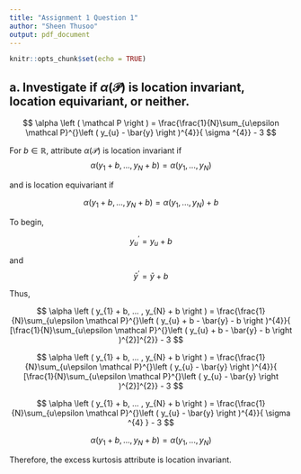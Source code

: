 ```yaml
---
title: "Assignment 1 Question 1"
author: "Sheen Thusoo"
output: pdf_document
---
```


```r
knitr::opts_chunk$set(echo = TRUE)
```


## a. Investigate if $\alpha \left ( \mathcal P  \right )$ is location invariant, location equivariant, or neither.

$$
  \alpha \left ( \mathcal P  \right ) = \frac{\frac{1}{N}\sum_{u\epsilon \mathcal P}^{}\left ( y_{u} - \bar{y} \right )^{4}}{ \sigma ^{4}} - 3
$$

For $b \in \mathbb{R}$, attribute $\alpha \left ( \mathcal P  \right )$  is location invariant if 
$$
  \alpha \left ( y_{1} + b, ... , y_{N} + b \right ) = \alpha \left ( y_{1}, ... , y_{N} \right )
$$

and is location equivariant if

$$
  \alpha \left ( y_{1} + b, ... , y_{N} + b \right ) = \alpha \left ( y_{1}, ... , y_{N} \right ) + b
$$

To begin,

$$
  y_u^{'} = y_u + b 
$$

and 
$$
  \bar{y}^{'} = \bar{y} + b
$$

Thus,

$$
  \alpha \left ( y_{1} + b, ... , y_{N} + b \right ) = \frac{\frac{1}{N}\sum_{u\epsilon \mathcal P}^{}\left ( y_{u} + b - \bar{y} - b \right )^{4}}{ [\frac{1}{N}\sum_{u\epsilon \mathcal P}^{}\left ( y_{u} + b - \bar{y} - b \right )^{2}]^{2}} - 3
$$

$$
  \alpha \left ( y_{1} + b, ... , y_{N} + b \right ) = \frac{\frac{1}{N}\sum_{u\epsilon \mathcal P}^{}\left ( y_{u} - \bar{y} \right )^{4}}{ [\frac{1}{N}\sum_{u\epsilon \mathcal P}^{}\left ( y_{u} - \bar{y} \right )^{2}]^{2}} - 3
$$

$$
  \alpha \left ( y_{1} + b, ... , y_{N} + b \right ) = \frac{\frac{1}{N}\sum_{u\epsilon \mathcal P}^{}\left ( y_{u} - \bar{y} \right )^{4}}{ \sigma ^{4} } - 3
$$

$$
  \alpha \left ( y_{1} + b , ... , y_{N} + b \right ) = \alpha \left ( y_{1}, ... , y_{N} \right )
$$

Therefore, the excess kurtosis attribute is location invariant.